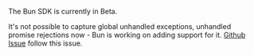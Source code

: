 <Note>

The Bun SDK is currently in Beta.

</Note>

<Alert level="warning" title="Note">

It's not possible to capture global unhandled exceptions, unhandled promise rejections now - Bun is working on adding support for it.
[Github Issue](https://github.com/oven-sh/bun/issues/5091) follow this issue.

</Alert>
